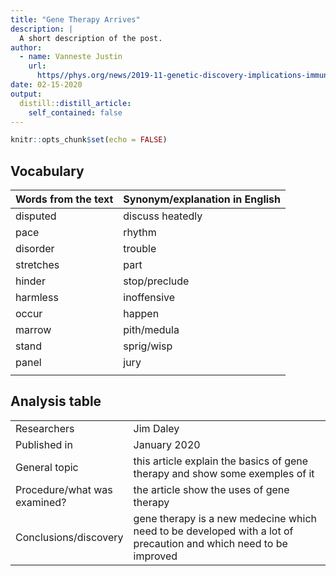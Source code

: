 ```yaml
---
title: "Gene Therapy Arrives"
description: |
  A short description of the post.
author:
  - name: Vanneste Justin
    url:
      https//phys.org/news/2019-11-genetic-discovery-implications-immunity-longer.html: {}
date: 02-15-2020
output:
  distill::distill_article:
    self_contained: false
---
```


```r
knitr::opts_chunk$set(echo = FALSE)
```

## Vocabulary 

| Words from the text | Synonym/explanation in English |
| ------------------- | ------------------------------ |
| disputed   | discuss heatedly                   |
| pace           | rhythm         |
| disorder   | trouble   |
| stretches   | part   |
| hinder   | stop/preclude   |
| harmless   | inoffensive   |
| occur   | happen   |
| marrow   | pith/medula   |
| stand   | sprig/wisp   |
| panel   | jury   |
|    |    |

## Analysis table 

|                              |                                                                     |
| ---------------------------- | ------------------------------------------------------------------- |
| Researchers                  | Jim Daley                        |
| Published in                | January 2020                                                       |
| General topic               |  this article explain the basics of gene therapy and show some exemples of it                      |
| Procedure/what was examined? | the article show the uses of gene therapy |
| Conclusions/discovery       |  gene therapy is a new medecine which need to be developed with a lot of precaution and which need to be improved      |


